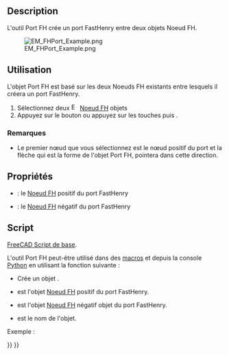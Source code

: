 <languages/>

{{Docnav/fr
|[[EM_FHEquiv/fr|Équivalence FH]]
|[[EM_FHSolver/fr|Solveur FH]]
|[[EM_Workbench/fr|Atelier EM]]
|IconL=EM_FHEquiv.svg
|IconR=EM_FHSolver.svg
|IconC=EMWorkbench.svg
}}

{{GuiCommand/fr
|Name=EM FHPort
|Name/fr=EM Port FH
|MenuLocation=EM → FHPort
|Workbenches=[[EM_Workbench/fr|EM]]
|Shortcut={{KEY|E}} {{KEY|P}}
|Version=0.17
|SeeAlso=[[EM_FHNode/fr|EM Noeud FH]], [[EM_FHSegment/fr|EM Segment FH]], [[EM_FHPath/fr|EM Chemin Fh]], [[EM_FHPlane/fr|EM Plan FH]], [[EM_FHEquiv/fr|EM Equivalence FH]]
}}

==Description==

L'outil Port FH crée un port FastHenry entre deux objets Noeud FH.

[[Image:EM_FHPort_Example.png]]

{{Caption|Port FH FastHenry}}

<span id="Usage"></span>
==Utilisation==

L'objet Port FH est basé sur les deux Noeuds FH existants entre lesquels il créera un port FastHenry.

# Sélectionnez deux [[Image:EM_FHNode.svg|16px]] [[EM_FHNode/fr|Noeud FH]] objets
# Appuyez sur le bouton {{Button|[[Image:EM_FHPort.svg|16px]] [[EM_FHPort/fr|EM FHPort]]}} ou appuyez sur les touches {{KEY|E}} puis {{KEY|P}}.

<span id="Remarks"></span>
===Remarques===

* Le premier nœud que vous sélectionnez est le nœud positif du port et la flèche qui est la forme de l'objet Port FH, pointera dans cette direction.

<span id="Properties"></span>
==Propriétés==

* {{PropertyData|NodePos}} : le [[EM_FHNode/fr|Noeud FH]] positif du port FastHenry
* {{PropertyData|NodeNeg}} : le [[EM_FHNode/fr|Noeud FH]] négatif du port FastHenry

<span id="Scripting"></span>
==Script==

{{Emphasis|Voir aussi :}} [[FreeCAD_Scripting_Basics/fr|FreeCAD Script de base]].

L'outil Port FH peut-être utilisé dans des [[Macros/fr|macros]] et depuis la console [[Python/fr|Python]] en utilisant la fonction suivante :

{{Code|code=
port = makeFHPort(nodePos=None,nodeNeg=None,name='FHPort')
}}

* Crée un objet {{incode|FHPort}}.
* {{incode|nodePos}} est l'objet [[EM_FHNode/fr|Noeud FH]] positif du port FastHenry.
* {{incode|nodeNeg}} est l'objet [[EM_FHNode/fr|Noeud FH]] négatif objet du port FastHenry.
* {{incode|name}} est le nom de l'objet.

Exemple :

{{Code|code=
import FreeCAD, EM

fhnode_p = EM.makeFHNode(X=1.0,Y=0,Z=0)
fhnode_n = EM.makeFHNode(X=0,Y=1.0,Z=0)

fhport = EM.makeFHPort(fhnode_p, fhnode_n)
}}


{{Docnav/fr
|[[EM_FHEquiv/fr|Équivalence FH]]
|[[EM_FHSolver/fr|Solveur FH]]
|[[EM_Workbench/fr|Atelier EM]]
|IconL=EM_FHEquiv.svg
|IconR=EM_FHSolver.svg
|IconC=EMWorkbench.svg
}}

{{EM Tools navi{{#translation:}}}}
{{Userdocnavi{{#translation:}}}}